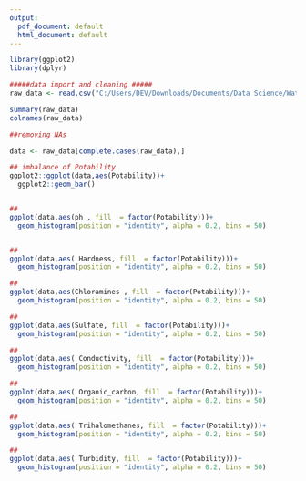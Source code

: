 ---
output:
  pdf_document: default
  html_document: default
---


```{r wew }


library(ggplot2)
library(dplyr)

#####data import and cleaning #####
raw_data <- read.csv("C:/Users/DEV/Downloads/Documents/Data Science/Water Quality Anaylsis/water_potability.csv")

summary(raw_data)
colnames(raw_data)

##removing NAs

data <- raw_data[complete.cases(raw_data),]

## imbalance of Potability
ggplot2::ggplot(data,aes(Potability))+
  ggplot2::geom_bar()


##
ggplot(data,aes(ph , fill  = factor(Potability)))+
  geom_histogram(position = "identity", alpha = 0.2, bins = 50)


##
ggplot(data,aes( Hardness, fill  = factor(Potability)))+
  geom_histogram(position = "identity", alpha = 0.2, bins = 50)

##
ggplot(data,aes(Chloramines , fill  = factor(Potability)))+
  geom_histogram(position = "identity", alpha = 0.2, bins = 50)

##
ggplot(data,aes(Sulfate, fill  = factor(Potability)))+
  geom_histogram(position = "identity", alpha = 0.2, bins = 50)

##
ggplot(data,aes( Conductivity, fill  = factor(Potability)))+
  geom_histogram(position = "identity", alpha = 0.2, bins = 50)

##
ggplot(data,aes( Organic_carbon, fill  = factor(Potability)))+
  geom_histogram(position = "identity", alpha = 0.2, bins = 50)

##
ggplot(data,aes( Trihalomethanes, fill  = factor(Potability)))+
  geom_histogram(position = "identity", alpha = 0.2, bins = 50)

##
ggplot(data,aes( Turbidity, fill  = factor(Potability)))+
  geom_histogram(position = "identity", alpha = 0.2, bins = 50)

```


